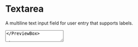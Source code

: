 
# Textarea

A multiline text input field for user entry that supports labels.

<PreviewBox>
  <Textarea rows={12} placeholder="Tell us something." />
</PreviewBox>

## Install

<FileCode path="components/foundations/Textarea" />

## API Reference

| Prop           |         Type          | Default Value |
| :------------- | :-------------------: | ------------: |
| `label`        |       `string`        |             - |
| `placeholder`  |       `string`        |             - |
| `name`         |       `string`        |             - |
| `value`        |       `string`        |             - |
| `defaultValue` |       `string`        |             - |
| `error`        |       `boolean`       |             - |
| `disabled`     |       `boolean`       |             - |
| `required`     |       `boolean`       |             - |
| `rows`         |       `number`        |             - |
| `resizable`    | `boolean` \| `string` |             - |

## Usage

```tsx copy
import { Textarea } from '[path]/Textarea';
```

```tsx copy
<Textarea />
```

## Examples

### With Label

<ComponentPreview path="components/foundations/Textarea/examples/TextareaWithLabel" />

### Non-resizable

<ComponentPreview path="components/foundations/Textarea/examples/TextareaNonResizable" />

### Error

<ComponentPreview path="components/foundations/Textarea/examples/TextareaError" />

### Disabled

<ComponentPreview path="components/foundations/Textarea/examples/TextareaDisabled" />
